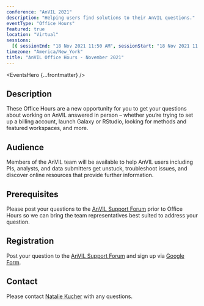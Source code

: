 ```yaml
---
conference: "AnVIL 2021"
description: "Helping users find solutions to their AnVIL questions."
eventType: "Office Hours"
featured: true
location: "Virtual"
sessions:
  [{ sessionEnd: "18 Nov 2021 11:50 AM", sessionStart: "18 Nov 2021 11:00 AM" }]
timezone: "America/New_York"
title: "AnVIL Office Hours - November 2021"
---
```


<EventsHero {...frontmatter} />

## Description

These Office Hours are a new opportunity for you to get your questions about working on AnVIL answered in person – whether you’re trying to set up a billing account, launch Galaxy or RStudio, looking for methods and featured workspaces, and more.

## Audience

Members of the AnVIL team will be available to help AnVIL users including PIs, analysts, and data submitters get unstuck, troubleshoot issues, and discover online resources that provide further information.

## Prerequisites

Please post your questions to the [AnVIL Support Forum]({anvilHelpURL}/t/anvil-office-hours-18nov2021-11-am-et/56) prior to Office Hours so we can bring the team representatives best suited to address your question.

## Registration

Post your question to the [AnVIL Support Forum]({anvilHelpURL}/t/anvil-office-hours-18nov2021-11-am-et/56) and sign up via [Google Form](https://forms.gle/ghgHXYmvV3b23Vgc6).

## Contact

Please contact [Natalie Kucher]({natalieKucher}) with any questions.
